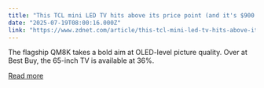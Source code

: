 ```yaml
---
title: "This TCL mini LED TV hits above its price point (and it's $900 off)"
date: "2025-07-19T08:00:16.000Z"
link: "https://www.zdnet.com/article/this-tcl-mini-led-tv-hits-above-its-price-point-and-its-900-off/"
---
```


The flagship QM8K takes a bold aim at OLED-level picture quality. Over at Best Buy, the 65-inch TV is available at 36%.

[Read more](https://www.zdnet.com/article/this-tcl-mini-led-tv-hits-above-its-price-point-and-its-900-off/)
